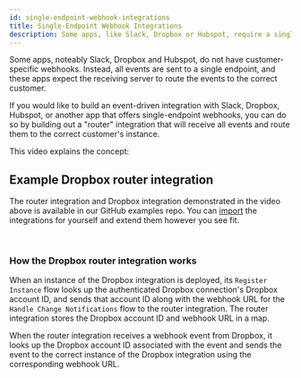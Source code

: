 ```yaml
---
id: single-endpoint-webhook-integrations
title: Single-Endpoint Webhook Integrations
description: Some apps, like Slack, Dropbox or Hubspot, require a single endpoint to be configured for all events. This guide explains how to route events to the correct instance in such cases.
---
```



Some apps, noteably Slack, Dropbox and Hubspot, do not have customer-specific webhooks.
Instead, all events are sent to a single endpoint, and these apps expect the receiving server to route the events to the correct customer.

If you would like to build an event-driven integration with Slack, Dropbox, Hubspot, or another app that offers single-endpoint webhooks, you can do so by building out a "router" integration that will receive all events and route them to the correct customer's instance.

This video explains the concept:

<Vimeo video="927374361" />

## Example Dropbox router integration

The router integration and Dropbox integration demonstrated in the video above is available in our GitHub examples repo.
You can [import](/composer/builder/integrations.mdx#importing-an-integration) the integrations for yourself and extend them however you see fit.

<ExampleIntegrationLink
  href="https://github.com/prismatic-io/examples/blob/main/integrations/dropbox/example-dropbox-router.yml"
  title="Router Integration"
/>
<br />
<ExampleIntegrationLink
  href="https://github.com/prismatic-io/examples/blob/main/integrations/dropbox/example-dropbox-integration.yml"
  title="Example Dropbox Integration"
/>

### How the Dropbox router integration works

When an instance of the Dropbox integration is deployed, its `Register Instance` flow looks up the authenticated Dropbox connection's Dropbox account ID, and sends that account ID along with the webhook URL for the `Handle Change Notifications` flow to the router integration.
The router integration stores the Dropbox account ID and webhook URL in a map.

When the router integration receives a webhook event from Dropbox, it looks up the Dropbox account ID associated with the event and sends the event to the correct instance of the Dropbox integration using the corresponding webhook URL.

